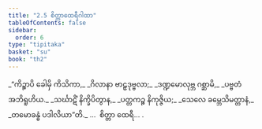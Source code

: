 ```yaml
---
title: "2.5 စိတ္တာထေရီဂါထာ"
tableOfContents: false
sidebar:
  order: 6
type: "tipitaka"
basket: "su"
book: "th2"
---
```



<DynamicBreadcrumb />

<Division number="27" book="th2">

<Paragraph number="51" type="verses" book="th2">
_“ကိဉ္စာပိ ခေါမှိ ကိသိကာ,_  
_ဂိလာနာ ဗာဠှဒုဗ္ဗလာ;_  
_ဒဏ္ဍမောလုဗ္ဘ ဂစ္ဆာမိ,_  
_ပဗ္ဗတံ အဘိရူဟိယ._  

</Paragraph>

</Division>
<Division number="28" book="th2">

<Paragraph number="52" type="verses" book="th2">
_သင်္ဃာဋိံ နိက္ခိပိတွာန,_  
_ပတ္တကဉ္စ နိကုဇ္ဇိယ;_  
_သေလေ ခမ္ဘေသိမတ္တာနံ,_  
_တမောခန္ဓံ ပဒါလိယာ”တိ._  


</Paragraph>
</Division>

<Paragraph number="53" type="center" book="th2">
…  စိတ္တာ ထေရီ… .
</Paragraph>